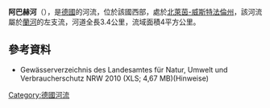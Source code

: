 {{Onesource|time=2020-07-07T15:31:09+00:00}}
{{Coord|50|55|42.4|N|8|16|57.2|E|display=title}}

'''阿巴赫河'''（{{lang-de|Ahbach}}），是[[德國|德國]]的河流，位於該國西部，處於[[北萊茵-威斯特法倫州|北萊茵-威斯特法倫州]]，該河流屬於[[蘭河|蘭河]]的左支流，河道全長3.4公里，流域面積4平方公里。

==參考資料==
* Gewässerverzeichnis des Landesamtes für Natur, Umwelt und Verbraucherschutz NRW 2010 (XLS; 4,67 MB)(Hinweise)

{{Germany-geo-stub}}
[[Category:德國河流|Category:德國河流]]